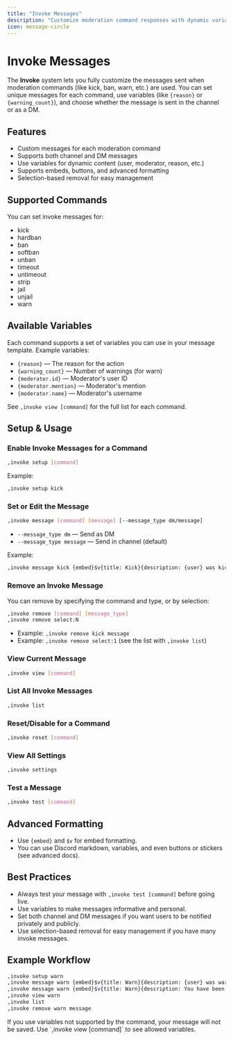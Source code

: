```yaml
---
title: "Invoke Messages"
description: "Customize moderation command responses with dynamic variables and embeds."
icon: message-circle
---
```


# Invoke Messages

The **Invoke** system lets you fully customize the messages sent when moderation commands (like kick, ban, warn, etc.) are used. You can set unique messages for each command, use variables (like `{reason}` or `{warning_count}`), and choose whether the message is sent in the channel or as a DM.

## Features
- Custom messages for each moderation command
- Supports both channel and DM messages
- Use variables for dynamic content (user, moderator, reason, etc.)
- Supports embeds, buttons, and advanced formatting
- Selection-based removal for easy management

## Supported Commands
You can set invoke messages for:
- kick
- hardban
- ban
- softban
- unban
- timeout
- untimeout
- strip
- jail
- unjail
- warn

## Available Variables
Each command supports a set of variables you can use in your message template. Example variables:
- `{reason}` — The reason for the action
- `{warning_count}` — Number of warnings (for warn)
- `{moderator.id}` — Moderator's user ID
- `{moderator.mention}` — Moderator's mention
- `{moderator.name}` — Moderator's username

See `,invoke view [command]` for the full list for each command.

## Setup & Usage

### Enable Invoke Messages for a Command
```bash
,invoke setup [command]
```
Example:
```bash
,invoke setup kick
```

### Set or Edit the Message
```bash
,invoke message [command] [message] [--message_type dm/message]
```
- `--message_type dm` — Send as DM
- `--message_type message` — Send in channel (default)

Example:
```bash
,invoke message kick {embed}$v{title: Kick}{description: {user} was kicked for {reason}} --message_type message
```

### Remove an Invoke Message
You can remove by specifying the command and type, or by selection:
```bash
,invoke remove [command] [message_type]
,invoke remove select:N
```
- Example: `,invoke remove kick message`
- Example: `,invoke remove select:1` (see the list with `,invoke list`)

### View Current Message
```bash
,invoke view [command]
```

### List All Invoke Messages
```bash
,invoke list
```

### Reset/Disable for a Command
```bash
,invoke reset [command]
```

### View All Settings
```bash
,invoke settings
```

### Test a Message
```bash
,invoke test [command]
```

## Advanced Formatting
- Use `{embed}` and `$v` for embed formatting.
- You can use Discord markdown, variables, and even buttons or stickers (see advanced docs).

## Best Practices
- Always test your message with `,invoke test [command]` before going live.
- Use variables to make messages informative and personal.
- Set both channel and DM messages if you want users to be notified privately and publicly.
- Use selection-based removal for easy management if you have many invoke messages.

## Example Workflow
```bash
,invoke setup warn
,invoke message warn {embed}$v{title: Warn}{description: {user} was warned for {reason} (Warning #{warning_count})} --message_type message
,invoke message warn {embed}$v{title: Warn}{description: You have been warned in {guild.name} for {reason}} --message_type dm
,invoke view warn
,invoke list
,invoke remove warn message
```

<Warning>
If you use variables not supported by the command, your message will not be saved. Use `,invoke view [command]` to see allowed variables.
</Warning> 